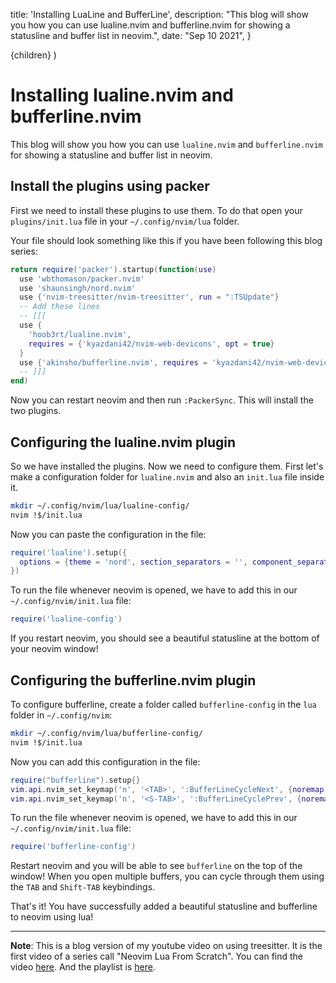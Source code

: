 
  title: 'Installing LuaLine and BufferLine',
  description: "This blog will show you how you can use lualine.nvim and bufferline.nvim for showing a statusline and buffer list in neovim.",
  date: "Sep 10 2021",
}

  <BlogPost meta={meta}>{children}</BlogPost>
)

# Installing lualine.nvim and bufferline.nvim

This blog will show you how you can use `lualine.nvim` and `bufferline.nvim` for showing a statusline and buffer list in neovim.

## Install the plugins using packer

First we need to install these plugins to use them. To do that open your `plugins/init.lua` file in your `~/.config/nvim/lua` folder.

Your file should look something like this if you have been following this blog series:

```lua
return require('packer').startup(function(use)
  use 'wbthomason/packer.nvim'
  use 'shaunsingh/nord.nvim'
  use {'nvim-treesitter/nvim-treesitter', run = ":TSUpdate"}
  -- Add these lines
  -- [[[
  use {
    'hoob3rt/lualine.nvim',
    requires = {'kyazdani42/nvim-web-devicons', opt = true}
  }
  use {'akinsho/bufferline.nvim', requires = 'kyazdani42/nvim-web-devicons'}  
  -- ]]]
end)
```

Now you can restart neovim and then run `:PackerSync`. This will install the two plugins.

## Configuring the lualine.nvim plugin

So we have installed the plugins. Now we need to configure them. First let's make a configuration folder for `lualine.nvim` and also an `init.lua` file inside it.

```bash
mkdir ~/.config/nvim/lua/lualine-config/
nvim !$/init.lua
```

Now you can paste the configuration in the file:

```lua
require('lualine').setup({
  options = {theme = 'nord', section_separators = '', component_separators = ''}
})
```

To run the file whenever neovim is opened, we have to add this in our `~/.config/nvim/init.lua` file:

```lua
require('lualine-config')
```

If you restart neovim, you should see a beautiful statusline at the bottom of your neovim window!

## Configuring the bufferline.nvim plugin

To configure bufferline, create a folder called `bufferline-config` in the `lua` folder in `~/.config/nvim`:

```bash
mkdir ~/.config/nvim/lua/bufferline-config/
nvim !$/init.lua
```

Now you can add this configuration in the file:

```lua
require("bufferline").setup{}
vim.api.nvim_set_keymap('n', '<TAB>', ':BufferLineCycleNext', {noremap = true, silent = true})
vim.api.nvim_set_keymap('n', '<S-TAB>', ':BufferLineCyclePrev', {noremap = true, silent = true})
```
To run the file whenever neovim is opened, we have to add this in our `~/.config/nvim/init.lua` file:

```lua
require('bufferline-config')
```

Restart neovim and you will be able to see `bufferline` on the top of the window! When you open multiple buffers, you can cycle through them using the `TAB` and `Shift-TAB` keybindings.

That's it! You have successfully added a beautiful statusline and bufferline to neovim using lua!

___

**Note**: This is a blog version of my youtube video on using treesitter. It is the first video of a series call "Neovim Lua From Scratch". You can find the video [here](https://www.youtube.com/watch?v=quPUdKBYScY&t=8s). And the playlist is [here](https://www.youtube.com/playlist?list=PLPDVgSbOnt7LXQ8DTzu37UwCpA0elyD0V).
